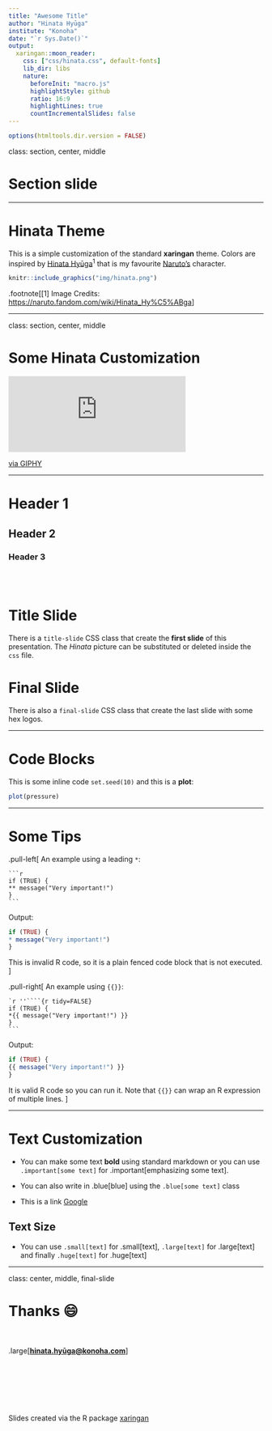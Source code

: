 ```yaml
---
title: "Awesome Title"
author: "Hinata Hyūga"
institute: "Konoha"
date: "`r Sys.Date()`"
output:
  xaringan::moon_reader:
    css: ["css/hinata.css", default-fonts]
    lib_dir: libs
    nature:
      beforeInit: "macro.js"
      highlightStyle: github
      ratio: 16:9
      highlightLines: true
      countIncrementalSlides: false
---
```


```r
options(htmltools.dir.version = FALSE)
```

class: section, center, middle

# Section slide

---

# Hinata Theme

This is a simple customization of the standard **xaringan** theme. Colors are inspired by [Hinata Hyūga](https://naruto.fandom.com/wiki/Hinata_Hy%C5%ABga)<sup>1</sup> that is my favourite [Naruto's](https://en.wikipedia.org/wiki/Naruto) character.

```r
knitr::include_graphics("img/hinata.png")
```

.footnote[[1] Image Credits: [https://naruto.fandom.com/wiki/Hinata_Hy%C5%ABga](https://naruto.fandom.com/wiki/Hinata_Hy%C5%ABga)]

---

class: section, center, middle

# Some Hinata Customization

<iframe src="https://giphy.com/embed/qKr1nIRfIQPYI" width="350" frameBorder="0" class="giphy-embed" allowFullScreen></iframe> <p><a href="https://giphy.com/gifs/naruto-shippuden-well-qKr1nIRfIQPYI">via GIPHY</a></p>

---

# Header 1

## Header 2

### Header 3

</br>
</br>

# Title Slide

There is a `title-slide` CSS class that create the **first slide** of this presentation. The *Hinata* picture can be substituted or deleted inside the `css` file.

# Final Slide

There is also a `final-slide` CSS class that create the last slide with some hex logos.

---

# Code Blocks

This is some inline code `set.seed(10)` and this is a **plot**:

```r
plot(pressure)
```

---

# Some Tips


.pull-left[
An example using a leading `*`:

    ```r
    if (TRUE) {
    ** message("Very important!")
    }
    ```
Output:
```r
if (TRUE) {
* message("Very important!")
}
```

This is invalid R code, so it is a plain fenced code block that is not executed.
]

.pull-right[
An example using `{{}}`:

````
`r ''````{r tidy=FALSE}
if (TRUE) {
*{{ message("Very important!") }}
}
```
````
Output:
```r
if (TRUE) {
{{ message("Very important!") }}
}
```

It is valid R code so you can run it. Note that `{{}}` can wrap an R expression of multiple lines.
]

---

# Text Customization

* You can make some text **bold** using standard markdown or you can use `.important[some text]` for .important[emphasizing some text].
* You can also write in .blue[blue] using the `.blue[some text]` class

* This is a link [Google](https://www.google.com/)

## Text Size

* You can use `.small[text]` for .small[text], `.large[text]` for .large[text] and finally `.huge[text]` for .huge[text]

---
class: center, middle, final-slide

# Thanks 😄

</br>
</br>
.large[[**hinata.hyūga@konoha.com**](mailto:hinata.hyūga@konoha.com)]

</br>
</br>
</br>
</br>
</br>
</br>
Slides created via the R package [xaringan](https://github.com/yihui/xaringan)